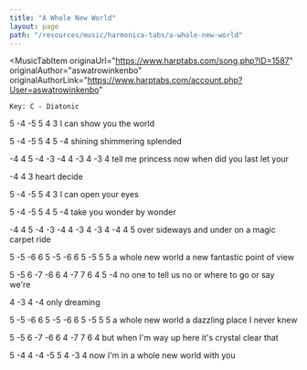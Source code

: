 ```yaml
---
title: "A Whole New World"
layout: page
path: "/resources/music/harmonica-tabs/a-whole-new-world"
---
```


<MusicTabItem
  originaUrl="https://www.harptabs.com/song.php?ID=1587"
  originalAuthor="aswatrowinkenbo"
  originalAuthorLink="https://www.harptabs.com/account.php?User=aswatrowinkenbo"
>

    Key: C - Diatonic


5 -4  -5    5   4    3
I can show you the world

5 -4      -5 5 4    5 -4
shining shimmering splended

-4   4    5 -4   -3  -4   4   -3   4   -3   4
tell me princess now when did you last let your

 -4    4 3
heart decide

5 -4  -5 5  4    3
I can open your eyes

 5   -4  -5 5   4   5 -4
take you wonder by wonder

-4 4  5 -4    -3  -4 4  -3 4 -3 4  -4 4    5
over sideways and under on a magic carpet ride

5  -5   -6   6    5  -5  -6 6 5    -5   5   5
a whole new world a new fantastic point of view

5  -5  6  -7   -6 6  4   -7   7  6  4   5  -4
no one to tell us no or where to go or say we're

4 -3  4 -4
only dreaming

5  -5   -6   6    5  -5  -6 6 5    -5   5   5
a whole new world a dazzling place I never knew

5   -5    6  -7  -6  6    4   -7  7     6    4
but when I'm way up here it's crystal clear that

5   -4  4 -4 -5     5    4   -3   4
now I'm in a whole new world with you

</MusicTabItem>
